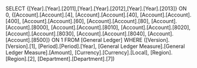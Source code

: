 SELECT {[Year].[Year].[2011],[Year].[Year].[2012],[Year].[Year].[2013]} ON 0, {[Account].[Account].[4], [Account].[Account].[40], [Account].[Account].[400], [Account].[Account].[60], [Account].[Account].[80], [Account].[Account].[8000], [Account].[Account].[8010], [Account].[Account].[8020], [Account].[Account].[8030], [Account].[Account].[8040], [Account].[Account].[8500]} ON 1 FROM [General Ledger] WHERE ([Version].[Version].[1], [Period].[Period].[Year], [General Ledger Measure].[General Ledger Measure].[Amount], [Currency].[Currency].[Local], [Region].[Region].[2], [Department].[Department].[7])